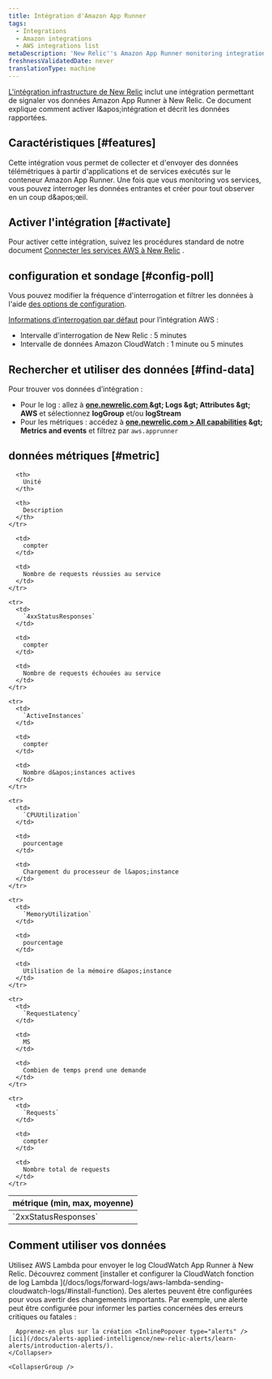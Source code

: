 ```yaml
---
title: Intégration d'Amazon App Runner
tags:
  - Integrations
  - Amazon integrations
  - AWS integrations list
metaDescription: 'New Relic''s Amazon App Runner monitoring integration: what data it reports, and how to enable it.'
freshnessValidatedDate: never
translationType: machine
---
```


[L&apos;intégration infrastructure de New Relic](/docs/infrastructure/introduction-infra-monitoring) inclut une intégration permettant de signaler vos données Amazon App Runner à New Relic. Ce document explique comment activer l&amp;apos;intégration et décrit les données rapportées.

## Caractéristiques [#features]

Cette intégration vous permet de collecter et d&apos;envoyer des données télémétriques à partir d&apos;applications et de services exécutés sur le conteneur Amazon App Runner. Une fois que vous monitoring vos services, vous pouvez interroger les données entrantes et créer <InlinePopover type="dashboards" />pour tout observer en un coup d&amp;apos;œil.

## Activer l&apos;intégration [#activate]

Pour activer cette intégration, suivez les procédures standard de notre document [Connecter les services AWS à New Relic](/docs/infrastructure/infrastructure-integrations/getting-started/connect-aws-integrations-infrastructure) .

## configuration et sondage [#config-poll]

Vous pouvez modifier la fréquence d&apos;interrogation et filtrer les données à l&apos;aide [des options de configuration](/docs/integrations/new-relic-integrations/getting-started/configure-polling-frequency-data-collection-cloud-integrations).

[Informations d’interrogation par défaut](/docs/infrastructure/amazon-integrations/aws-integrations-list/aws-polling-intervals-infrastructure-integrations) pour l’intégration AWS :

* Intervalle d&apos;interrogation de New Relic : 5 minutes
* Intervalle de données Amazon CloudWatch : 1 minute ou 5 minutes

## Rechercher et utiliser des données [#find-data]

Pour trouver vos données d’intégration :

* Pour le log : allez à <DNT>**[one.newrelic.com ](https://one.newrelic.com)&amp;gt; Logs &amp;gt; Attributes &amp;gt; AWS**</DNT> et sélectionnez <DNT>**logGroup**</DNT> et/ou <DNT>**logStream**</DNT>
* Pour les métriques : accédez à <DNT>**[one.newrelic.com &gt; All capabilities](https://one.newrelic.com/all-capabilities) &amp;gt; Metrics and events**</DNT> et filtrez par `aws.apprunner`

## données métriques [#metric]

<table>
  <thead>
    <tr>
      <th style={{ width: "200px" }}>
        métrique (min, max, moyenne)
      </th>

      <th>
        Unité
      </th>

      <th>
        Description
      </th>
    </tr>
  </thead>

  <tbody>
    <tr>
      <td>
        `2xxStatusResponses`
      </td>

      <td>
        compter
      </td>

      <td>
        Nombre de requests réussies au service
      </td>
    </tr>

    <tr>
      <td>
        `4xxStatusResponses`
      </td>

      <td>
        compter
      </td>

      <td>
        Nombre de requests échouées au service
      </td>
    </tr>

    <tr>
      <td>
        `ActiveInstances`
      </td>

      <td>
        compter
      </td>

      <td>
        Nombre d&apos;instances actives
      </td>
    </tr>

    <tr>
      <td>
        `CPUUtilization`
      </td>

      <td>
        pourcentage
      </td>

      <td>
        Chargement du processeur de l&apos;instance
      </td>
    </tr>

    <tr>
      <td>
        `MemoryUtilization`
      </td>

      <td>
        pourcentage
      </td>

      <td>
        Utilisation de la mémoire d&apos;instance
      </td>
    </tr>

    <tr>
      <td>
        `RequestLatency`
      </td>

      <td>
        MS
      </td>

      <td>
        Combien de temps prend une demande
      </td>
    </tr>

    <tr>
      <td>
        `Requests`
      </td>

      <td>
        compter
      </td>

      <td>
        Nombre total de requests
      </td>
    </tr>
  </tbody>
</table>

## Comment utiliser vos données

<CollapserGroup>
  <Collapser className="freq-link" id="logs" title="Log d'accès">
    Utilisez AWS Lambda pour envoyer le log CloudWatch App Runner à New Relic. Découvrez comment [installer et configurer la CloudWatch fonction de log Lambda ](/docs/logs/forward-logs/aws-lambda-sending-cloudwatch-logs/#install-function).
  </Collapser>

  <CollapserGroup>
    <Collapser className="freq-link" id="alerts" title="Créer des alertes">
      Des alertes peuvent être configurées pour vous avertir des changements importants. Par exemple, une alerte peut être configurée pour informer les parties concernées des erreurs critiques ou fatales :

      Apprenez-en plus sur la création <InlinePopover type="alerts" />[ici](/docs/alerts-applied-intelligence/new-relic-alerts/learn-alerts/introduction-alerts/).
    </Collapser>

    <CollapserGroup />
  </CollapserGroup>
</CollapserGroup>